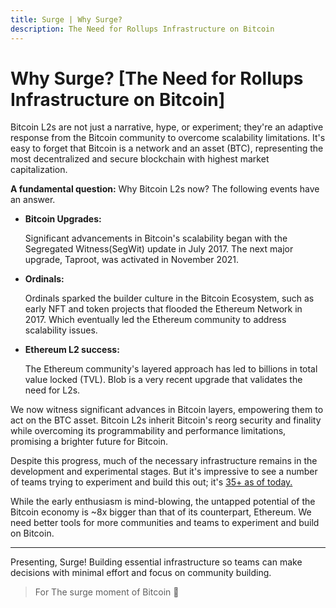 ```yaml
---
title: Surge | Why Surge?
description: The Need for Rollups Infrastructure on Bitcoin
---
```


# Why Surge? [The Need for Rollups Infrastructure on Bitcoin]

Bitcoin L2s are not just a narrative, hype, or experiment; they're an adaptive response from the Bitcoin community to overcome scalability limitations. It's easy to forget that Bitcoin is a network and an asset (BTC), representing the most decentralized and secure blockchain with highest market capitalization.

**A fundamental question:** Why Bitcoin L2s now? The following events have an answer.

- **Bitcoin Upgrades:** <p className="_list-paragraph"> Significant advancements in Bitcoin's scalability began with the Segregated Witness(SegWit) update in July 2017. The next major upgrade, Taproot, was activated in November 2021.</p>
- **Ordinals:** <p className="_list-paragraph">Ordinals sparked the builder culture in the Bitcoin Ecosystem, such as early NFT and token projects that flooded the Ethereum Network in 2017. Which eventually led the Ethereum community to address scalability issues.</p>
- **Ethereum L2 success:** <p className="_list-paragraph">The Ethereum community's layered approach has led to billions in total value locked (TVL). Blob is a very recent upgrade that validates the need for L2s.</p>

We now witness significant advances in Bitcoin layers, empowering them to act on the BTC asset. Bitcoin L2s inherit Bitcoin's reorg security and finality while overcoming its programmability and performance limitations, promising a brighter future for Bitcoin.

Despite this progress, much of the necessary infrastructure remains in the development and experimental stages. But it's impressive to see a number of teams trying to experiment and build this out; it's [35+ as of today.](https://bitcoinl2map.com/)

While the early enthusiasm is mind-blowing, the untapped potential of the Bitcoin economy is ~8x bigger than that of its counterpart, Ethereum. We need better tools for more communities and teams to experiment and build on Bitcoin.

---

Presenting, Surge! Building essential infrastructure so teams can make decisions with minimal effort and focus on community building.

> For The surge moment of Bitcoin 🥂
